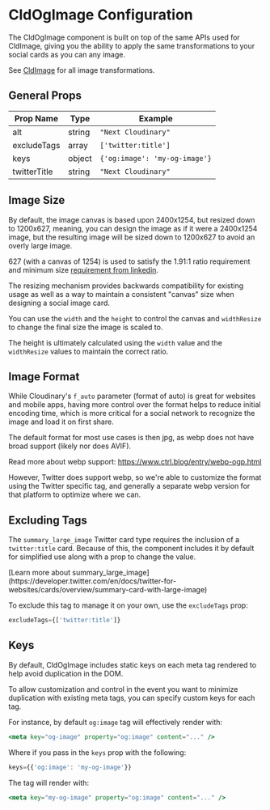 

<Head>
  <title>CldOgImage Configuration - Next Cloudinary</title>
  <meta name="og:title" content="CldOgImage Configuration - Next Cloudinary" />
  <meta name="og:url" content={`https://next-cloudinary.spacejelly.dev/cldogimage/configuration`} />
</Head>

<OgImage
  title="CldOgImage Configuration"
  twitterTitle="CldOgImage Configuration"
/>

# CldOgImage Configuration

The CldOgImage component is built on top of the same APIs used for CldImage, giving you the ability to apply the same transformations to your social cards as you can any image.

See [CldImage](/cldimage/configuration) for all image transformations.

## General Props

| Prop Name          | Type   | Example                      |
|--------------------|--------|------------------------------|
| alt                | string | `"Next Cloudinary"`          |
| excludeTags        | array  | `['twitter:title']`          |
| keys               | object | `{'og:image': 'my-og-image'}`|
| twitterTitle       | string | `"Next Cloudinary"`          |

## Image Size

By default, the image canvas is based upon 2400x1254, but resized down to 1200x627, meaning, you can design the image as if it were a 2400x1254 image, but the resulting image will be sized down to 1200x627 to avoid an overly large image.

627 (with a canvas of 1254) is used to satisfy the 1.91:1 ratio requirement and minimum size [requirement from linkedin](https://www.linkedin.com/help/linkedin/answer/a521928/make-your-website-shareable-on-linkedin).

The resizing mechanism provides backwards compatibility for existing usage as well as a way to maintain a consistent "canvas" size when designing a social image card.

You can use the `width` and the `height` to control the canvas and `widthResize` to change the final size the image is scaled to.

The height is ultimately calculated using the `width` value and the `widthResize` values to maintain the correct ratio.

## Image Format

While Cloudinary's `f_auto` parameter (format of auto) is great for websites and mobile apps, having more control over the format helps to reduce initial encoding time, which is more critical for a social network to recognize the image and load it on first share.

The default format for most use cases is then jpg, as webp does not have broad support (likely nor does AVIF).

Read more about webp support: https://www.ctrl.blog/entry/webp-ogp.html

However, Twitter does support webp, so we're able to customize the format using the Twitter specific tag, and generally a separate webp version for that platform to optimize where we can.

## Excluding Tags

The `summary_large_image` Twitter card type requires the inclusion of a `twitter:title` card. Because of this, the component includes it by default for simplified use along with a prop to change the value.

<Callout emoji={false}>
  [Learn more about summary_large_image](https://developer.twitter.com/en/docs/twitter-for-websites/cards/overview/summary-card-with-large-image)
</Callout>

To exclude this tag to manage it on your own, use the `excludeTags` prop:

```jsx
excludeTags={['twitter:title']}
```

## Keys

By default, CldOgImage includes static keys on each meta tag rendered to help avoid duplication in the DOM.

To allow customization and control in the event you want to minimize duplication with existing meta tags, you can specify custom keys for each tag.

For instance, by default `og:image` tag will effectively render with:

```jsx
<meta key="og-image" property="og:image" content="..." />
```

Where if you pass in the `keys` prop with the following:

```jsx
keys={{'og:image': 'my-og-image'}}
```

The tag will render with:

```jsx
<meta key="my-og-image" property="og:image" content="..." />
```